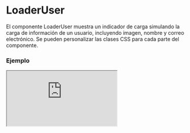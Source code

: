 # LoaderUser

El componente LoaderUser muestra un indicador de carga simulando la carga de información de un usuario, incluyendo imagen, nombre y correo electrónico. Se pueden personalizar las clases CSS para cada parte del componente.


### Ejemplo

<Iframe minHeightIframe="30dvh" src="https://fenextjs-component-storybook.vercel.app/iframe.html?args=&id=loader-user--index&viewMode=story" />

### Importación

Para importar el componente LoaderUser, se puede hacer desde fenextjs

```tsx copy
import { LoaderUser } from "fenextjs";
```

### Parámetros

| Parámetro | Tipo | Requerido | Default | Descripcion |
| --------- | ---- | --------- | ------- | ----------- |
| classNameLoaderUser | string | no | '' | Clase CSS para personalizar el contenedor del componente del usuario cargando. |
| classNameLoaderUserImg | string | no | '' | Clase CSS para personalizar la imagen del indicador de carga del usuario. |
| classNameLoaderUserName | string | no | '' | Clase CSS para personalizar el nombre del indicador de carga del usuario. |
| classNameLoaderUserEmail | string | no | '' | Clase CSS para personalizar el correo electrónico del indicador de carga del usuario. |

### Storybook

Para ver el storybook del componente lo puede hacer con este [link](https://fenextjs-component-storybook.vercel.app/?path=/story/loader-user--index)

### Usos

- LoaderUser básico

```tsx copy
<LoaderUser />
```

- LoaderUser con clases personalizadas

```tsx copy
<LoaderUser classNameLoaderUser="custom-user" classNameLoaderUserImg="custom-img" />
```

